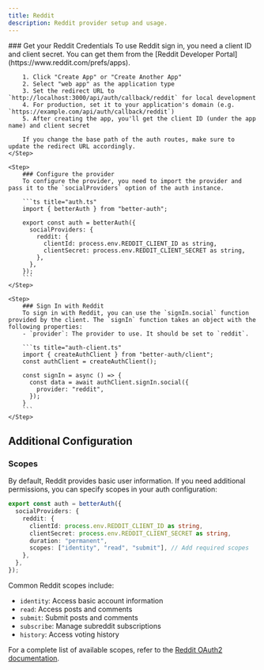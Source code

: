 ```yaml
---
title: Reddit
description: Reddit provider setup and usage.
---
```


<Steps>
    <Step>
        ### Get your Reddit Credentials
        To use Reddit sign in, you need a client ID and client secret. You can get them from the [Reddit Developer Portal](https://www.reddit.com/prefs/apps).

        1. Click "Create App" or "Create Another App"
        2. Select "web app" as the application type
        3. Set the redirect URL to `http://localhost:3000/api/auth/callback/reddit` for local development
        4. For production, set it to your application's domain (e.g. `https://example.com/api/auth/callback/reddit`)
        5. After creating the app, you'll get the client ID (under the app name) and client secret

        If you change the base path of the auth routes, make sure to update the redirect URL accordingly.
    </Step>

    <Step>
        ### Configure the provider
        To configure the provider, you need to import the provider and pass it to the `socialProviders` option of the auth instance.

        ```ts title="auth.ts"
        import { betterAuth } from "better-auth";

        export const auth = betterAuth({
          socialProviders: {
            reddit: {
              clientId: process.env.REDDIT_CLIENT_ID as string,
              clientSecret: process.env.REDDIT_CLIENT_SECRET as string,
            },
          },
        });
        ```
    </Step>

    <Step>
        ### Sign In with Reddit
        To sign in with Reddit, you can use the `signIn.social` function provided by the client. The `signIn` function takes an object with the following properties:
        - `provider`: The provider to use. It should be set to `reddit`.

        ```ts title="auth-client.ts"
        import { createAuthClient } from "better-auth/client";
        const authClient = createAuthClient();

        const signIn = async () => {
          const data = await authClient.signIn.social({
            provider: "reddit",
          });
        }
        ```
    </Step>
</Steps>

## Additional Configuration

### Scopes
By default, Reddit provides basic user information. If you need additional permissions, you can specify scopes in your auth configuration:

```ts title="auth.ts"
export const auth = betterAuth({
  socialProviders: {
    reddit: {
      clientId: process.env.REDDIT_CLIENT_ID as string,
      clientSecret: process.env.REDDIT_CLIENT_SECRET as string,
      duration: "permanent",
      scopes: ["identity", "read", "submit"], // Add required scopes
    },
  },
});
```

Common Reddit scopes include:
- `identity`: Access basic account information
- `read`: Access posts and comments
- `submit`: Submit posts and comments
- `subscribe`: Manage subreddit subscriptions
- `history`: Access voting history

For a complete list of available scopes, refer to the [Reddit OAuth2 documentation](https://www.reddit.com/dev/api/oauth).
